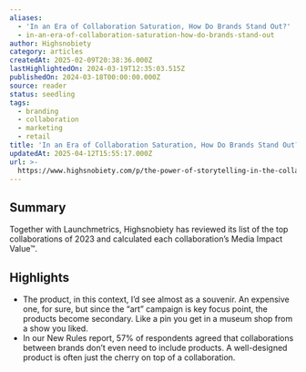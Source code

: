 ```yaml
---
aliases:
  - 'In an Era of Collaboration Saturation, How Do Brands Stand Out?'
  - in-an-era-of-collaboration-saturation-how-do-brands-stand-out
author: Highsnobiety
category: articles
createdAt: 2025-02-09T20:38:36.000Z
lastHighlightedOn: 2024-03-19T12:35:03.515Z
publishedOn: 2024-03-18T00:00:00.000Z
source: reader
status: seedling
tags:
  - branding
  - collaboration
  - marketing
  - retail
title: 'In an Era of Collaboration Saturation, How Do Brands Stand Out?'
updatedAt: 2025-04-12T15:55:17.000Z
url: >-
  https://www.highsnobiety.com/p/the-power-of-storytelling-in-the-collaboration-equation/?utm_source=news.futureparty.com&utm_medium=newsletter&utm_campaign=apple-s-ai-smackdown
---
```

## Summary

Together with Launchmetrics, Highsnobiety has reviewed its list of the top collaborations of 2023 and calculated each collaboration’s Media Impact Value™.

## Highlights

- The product, in this context, I’d see almost as a souvenir. An expensive one, for sure, but since the “art” campaign is key focus point, the products become secondary. Like a pin you get in a museum shop from a show you liked.
- In our New Rules report, 57% of respondents agreed that collaborations between brands don’t even need to include products. A well-designed product is often just the cherry on top of a collaboration.
